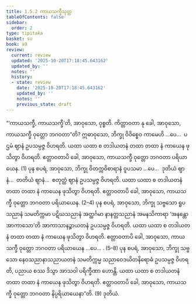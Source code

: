 ```yaml
---
title: 1.5.2 ကာယသက္ခီသုတ္တ
tableOfContents: false
sidebar:
  order: 2
type: tipitaka
basket: su
book: a9
review:
  current: review
  updated: '2025-10-20T17:18:45.643162'
  updated_by: ''
  notes: ''
  history:
  - state: review
    date: '2025-10-20T17:18:45.643162'
    updated_by: ''
    notes: ''
    previous_state: draft
---
```



<DynamicBreadcrumb />


<ReviewStatus review={frontmatter.review} showDetails={true} />

<HypothesisAnnotation frontmatter={frontmatter} />

<Division number="43" book="a9" e="ch" v="17" p="244">

<Paragraph number="370" book="a9">
“‘ကာယသက္ခီ, ကာယသက္ခီ’တိ, အာဝုသော, ဝုစ္စတိ. ကိတ္တာဝတာ နု ခေါ, အာဝုသော, ကာယသက္ခီ ဝုတ္တော ဘဂဝတာ”တိ?
</Paragraph>

<Paragraph number="371" book="a9">
ဣဓာဝုသော, ဘိက္ခု ဝိဝိစ္စေဝ ကာမေဟိ …ပေ…  ပဌမံ ဈာနံ ဥပသမ္ပဇ္ဇ ဝိဟရတိ. ယထာ ယထာ စ တဒါယတနံ တထာ တထာ နံ ကာယေန ဖုသိတွာ ဝိဟရတိ. ဧတ္တာဝတာပိ ခေါ, အာဝုသော, ကာယသက္ခီ ဝုတ္တော ဘဂဝတာ ပရိယာယေန. (1)
</Paragraph>

<Paragraph number="372" book="a9">
ပုန စပရံ, အာဝုသော, ဘိက္ခု ဝိတက္ကဝိစာရာနံ ဝူပသမာ …ပေ…  ဒုတိယံ ဈာနံ…  တတိယံ ဈာနံ…  စတုတ္ထံ ဈာနံ ဥပသမ္ပဇ္ဇ ဝိဟရတိ. ယထာ ယထာ စ တဒါယတနံ တထာ တထာ နံ ကာယေန ဖုသိတွာ ဝိဟရတိ. ဧတ္တာဝတာပိ ခေါ, အာဝုသော, ကာယသက္ခီ ဝုတ္တော ဘဂဝတာ ပရိယာယေန. (2–4)
</Paragraph>

<Paragraph number="373" book="a9">
ပုန စပရံ, အာဝုသော, ဘိက္ခု သဗ္ဗသော ရူပသညာနံ သမတိက္ကမာ ပဋိဃသညာနံ အတ္ထင်္ဂမာ နာနတ္တသညာနံ အမနသိကာရာ ‘အနန္တော အာကာသော’တိ အာကာသာနဉ္စာယတနံ ဥပသမ္ပဇ္ဇ ဝိဟရတိ. ယထာ ယထာ စ တဒါယတနံ တထာ တထာ နံ ကာယေန ဖုသိတွာ ဝိဟရတိ. ဧတ္တာဝတာပိ ခေါ, အာဝုသော, ကာယသက္ခီ ဝုတ္တော ဘဂဝတာ ပရိယာယေန …ပေ… . (5–8)
</Paragraph>

<Paragraph number="374" book="a9">
ပုန စပရံ, အာဝုသော, ဘိက္ခု သဗ္ဗသော နေဝသညာနာသညာယတနံ သမတိက္ကမ္မ သညာဝေဒယိတနိရောဓံ ဥပသမ္ပဇ္ဇ ဝိဟရတိ, ပညာယ စဿ ဒိသွာ အာသဝါ ပရိက္ခီဏာ ဟောန္တိ. ယထာ ယထာ စ တဒါယတနံ တထာ တထာ နံ ကာယေန ဖုသိတွာ ဝိဟရတိ. ဧတ္တာဝတာပိ ခေါ, အာဝုသော, ကာယသက္ခီ ဝုတ္တော ဘဂဝတာ နိပ္ပရိယာယေနာ”တိ. (9)

</Paragraph>
</Division>

<Paragraph number="375" type="center" book="a9">
ဒုတိယံ.
</Paragraph>